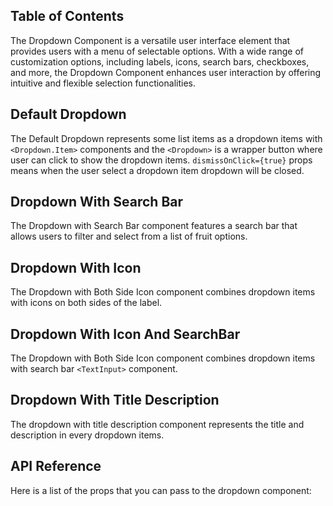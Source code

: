 





## Table of Contents

The Dropdown Component is a versatile user interface element that provides users with a menu of selectable options. With a wide range of customization options, including labels, icons, search bars, checkboxes, and more, the Dropdown Component enhances user interaction by offering intuitive and flexible selection functionalities.

## Default Dropdown

The Default Dropdown represents some list items as a dropdown items with `<Dropdown.Item>` components and the `<Dropdown>` is a wrapper button where user can click to show the dropdown items. `dismissOnClick={true}` props means when the user select a dropdown item dropdown will be closed.

<CodePreview github="Dropdown" code={DefaultDropdownCode}>
  <DefaultDropdown />
</CodePreview>

## Dropdown With Search Bar

The Dropdown with Search Bar component features a search bar that allows users to filter and select from a list of fruit options.

<CodePreview github="Dropdown" code={DropdownSearchBarCode}>
  <DropdownSearchBar />
</CodePreview>

## Dropdown With Icon

The Dropdown with Both Side Icon component combines dropdown items with icons on both sides of the label.

<CodePreview github="Dropdown" code={DropdownWithBothSideIconCode}>
  <DropdownWithBothSideIcon />
</CodePreview>

## Dropdown With Icon And SearchBar

The Dropdown with Both Side Icon component combines dropdown items with search bar `<TextInput>` component.

<CodePreview github="Dropdown" code={DropdownWithIconAndSearchBarCode}>
  <DropdownWithIconAndSearchBar />
</CodePreview>

## Dropdown With Title Description

The dropdown with title description component represents the title and description in every dropdown items.

<CodePreview github="Dropdown" code={DropdownWithTitleDescriptionCode}>
  <DropdownWithTitleDescription />
</CodePreview>

## API Reference

Here is a list of the props that you can pass to the dropdown component:

<ComponentApi data={dropdownAPIData} />

